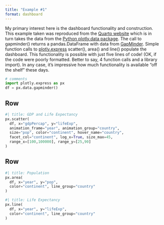 ```yaml
---
title: "Example #1"
format: dashboard
---
```


My primary interest here is the dashboard functionality and construction. This example taken was reproduced from the [Quarto website](https://quarto.org/docs/dashboards/ "Quarto website") which is in turn takes the data from the [Python plotly.data package](https://plotly.com/python-api-reference/generated/plotly.data.html#module-plotly.data "Python plotly.data package"). The call to gapminder() returns a pandas.DataFrame with data from [GapMinder](https://www.gapminder.org/data/ "GapMinder"). Simple function calls to [plotly.express](https://plotly.com/python-api-reference/plotly.express.html "plotly.express") scatter(), area() and line() populate the dashboard. This functionality is possible with just five lines of code! (OK, if the code were poorly formatted. Better to say, 4 function calls and a library import). In any case, it's impressive how much functionality is available "off the shelf" these days.

```python
# comments
import plotly.express as px
df = px.data.gapminder()
```

## Row {height="60%"}

```python
#| title: GDP and Life Expectancy 
px.scatter(  
  df, x="gdpPercap", y="lifeExp", 
  animation_frame="year", animation_group="country", 
  size="pop", color="continent", hover_name="country",
  facet_col="continent", log_x=True, size_max=45, 
  range_x=[100,100000], range_y=[25,90] 
)  
```

## Row {height="40%"}

```python
#| title: Population
px.area(
  df, x="year", y="pop", 
  color="continent", line_group="country"
)
```

```python
#| title: Life Expectancy
px.line(
  df, x="year", y="lifeExp", 
  color="continent", line_group="country"
)
```

